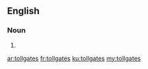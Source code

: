 ==English==

===Noun===
{{head|en}}

# {{plural of|tollgate}}

[[ar:tollgates]]
[[fr:tollgates]]
[[ku:tollgates]]
[[my:tollgates]]